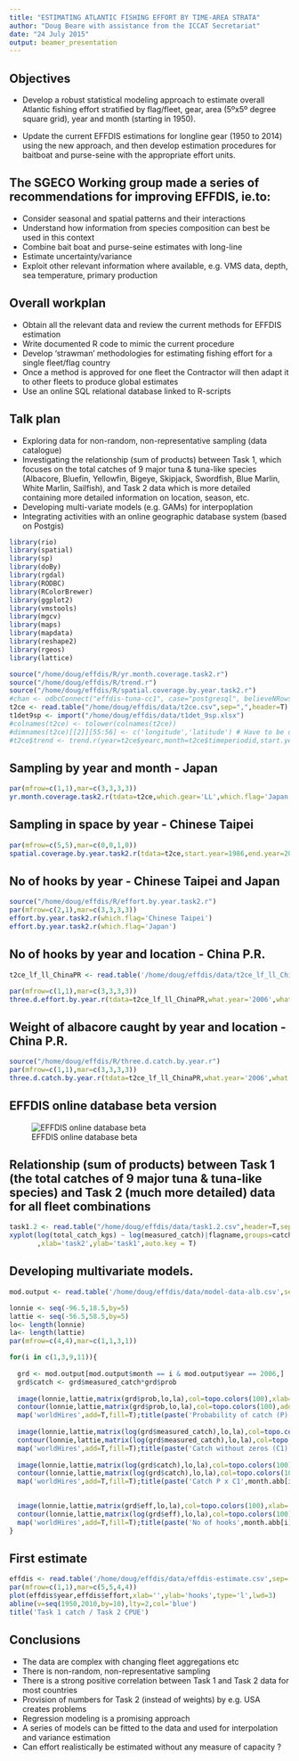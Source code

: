 ```yaml
---
title: "ESTIMATING ATLANTIC FISHING EFFORT BY TIME-AREA STRATA"
author: "Doug Beare with assistance from the ICCAT Secretariat"
date: "24 July 2015"
output: beamer_presentation
---
```


## Objectives

* Develop a robust statistical modeling approach to estimate overall Atlantic fishing effort stratified by flag/fleet, gear, area (5ºx5º degree square grid), year and month (starting in 1950).

* Update the current EFFDIS estimations for longline gear (1950 to 2014) using the new approach, and then develop estimation procedures for baitboat and purse-seine with the appropriate effort units.  

## The SGECO Working group made a series of recommendations for improving EFFDIS, ie.to:

+ Consider seasonal and spatial patterns and their interactions 
+ Understand how information from species composition can best be used in this context
+ Combine bait boat and purse-seine estimates with long-line
+ Estimate uncertainty/variance 
+ Exploit other relevant information where available, e.g. VMS data, depth, sea temperature, primary production

## Overall workplan

+ Obtain all the relevant data and review the current methods for EFFDIS estimation 
+ Write documented R code to mimic the current procedure
+ Develop  ‘strawman’ methodologies for estimating fishing effort for a single fleet/flag country
+ Once a method is approved for one fleet the Contractor will then adapt it to other fleets to produce global estimates 
+ Use an online SQL relational database linked to R-scripts

## Talk plan

+ Exploring data for non-random, non-representative sampling (data catalogue)
+ Investigating the relationship (sum of products) between Task 1, which focuses on the total catches of 9 major tuna & tuna-like species (Albacore, Bluefin, Yellowfin, Bigeye, Skipjack, Swordfish, Blue Marlin, White Marlin, Sailfish), and Task 2 data which is more detailed containing more detailed information on location, season, etc.
+ Developing multi-variate models (e.g. GAMs) for interpoplation
+ Integrating activities with an online geographic database system (based on Postgis)



```r
library(rio)
library(spatial)
library(sp)
library(doBy)
library(rgdal)
library(RODBC)
library(RColorBrewer)
library(ggplot2)
library(vmstools)
library(mgcv)
library(maps)
library(mapdata)
library(reshape2)
library(rgeos)
library(lattice)

source("/home/doug/effdis/R/yr.month.coverage.task2.r")
source("/home/doug/effdis/R/trend.r")
source("/home/doug/effdis/R/spatial.coverage.by.year.task2.r")
#chan <- odbcConnect("effdis-tuna-cc1", case="postgresql", believeNRows=FALSE)
t2ce <- read.table("/home/doug/effdis/data/t2ce.csv",sep=",",header=T)
t1det9sp <- import("/home/doug/effdis/data/t1det_9sp.xlsx")
#colnames(t2ce) <- tolower(colnames(t2ce))
#dimnames(t2ce)[[2]][55:56] <- c('longitude','latitude') # Have to be different.
#t2ce$trend <- trend.r(year=t2ce$yearc,month=t2ce$timeperiodid,start.year=1950)

```

## Sampling by year and month - Japan

```r
par(mfrow=c(1,1),mar=c(3,3,3,3))
yr.month.coverage.task2.r(tdata=t2ce,which.gear='LL',which.flag='Japan')
```

## Sampling in space by year - Chinese Taipei 

```r
par(mfrow=c(5,5),mar=c(0,0,1,0))
spatial.coverage.by.year.task2.r(tdata=t2ce,start.year=1986,end.year=2010,which.gear='LL',which.flag='Chinese Taipei')
```

## No of hooks by year - Chinese Taipei and Japan

```r
source("/home/doug/effdis/R/effort.by.year.task2.r")
par(mfrow=c(2,1),mar=c(3,3,3,3))
effort.by.year.task2.r(which.flag='Chinese Taipei')
effort.by.year.task2.r(which.flag='Japan')
```

## No of hooks by year and location - China P.R.

```r

t2ce_lf_ll_ChinaPR <- read.table('/home/doug/effdis/data/t2ce_lf_ll_ChinaPR.csv',sep=',',header=T)

par(mfrow=c(1,1),mar=c(3,3,3,3))
three.d.effort.by.year.r(tdata=t2ce_lf_ll_ChinaPR,what.year='2006',what.flag='China P.R.',scaling.f=100000)  
```

## Weight of albacore caught by year and location - China P.R.

```r
source("/home/doug/effdis/R/three.d.catch.by.year.r")
par(mfrow=c(1,1),mar=c(3,3,3,3))
three.d.catch.by.year.r(tdata=t2ce_lf_ll_ChinaPR,what.year='2006',what.species='alb',what.flag='China P.R.',scaling.f=1000)  
```

## EFFDIS online database beta version

![EFFDIS online database beta](/home/doug/effdis/effdis-snapshot.png)


## Relationship (sum of products) between Task 1 (the total catches of 9 major tuna & tuna-like species) and Task 2 (much more detailed) data for all fleet combinations


```r
task1.2 <- read.table("/home/doug/effdis/data/task1.2.csv",header=T,sep=',')
xyplot(log(total_catch_kgs) ~ log(measured_catch)|flagname,groups=catchunit,data=task1.2[task1.2$region == 'AT' ,]
       ,xlab='task2',ylab='task1',auto.key = T)
```

## Developing multivariate models. 

```r

mod.output <- read.table('/home/doug/effdis/data/model-data-alb.csv',sep=',',header=T)

lonnie <- seq(-96.5,18.5,by=5)
lattie <- seq(-56.5,58.5,by=5)
lo<- length(lonnie)
la<- length(lattie)
par(mfrow=c(4,4),mar=c(1,1,3,1))

for(i in c(1,3,9,11)){
  
  grd <- mod.output[mod.output$month == i & mod.output$year == 2006,]
  grd$catch <- grd$measured_catch*grd$prob
  
  image(lonnie,lattie,matrix(grd$prob,lo,la),col=topo.colors(100),xlab='',ylab='',xaxt='n',yaxt='n')
  contour(lonnie,lattie,matrix(grd$prob,lo,la),col=topo.colors(100),add=T)
  map('worldHires',add=T,fill=T);title(paste('Probability of catch (P)',month.abb[i],'2006'))
  
  image(lonnie,lattie,matrix(log(grd$measured_catch),lo,la),col=topo.colors(100),xlab='',ylab='',xaxt='n',yaxt='n')
  contour(lonnie,lattie,matrix(log(grd$measured_catch),lo,la),col=topo.colors(100),add=T)
  map('worldHires',add=T,fill=T);title(paste('Catch without zeros (C1)',month.abb[i],'2006'))
  
  image(lonnie,lattie,matrix(log(grd$catch),lo,la),col=topo.colors(100),xlab='',ylab='',xaxt='n',yaxt='n')
  contour(lonnie,lattie,matrix(log(grd$catch),lo,la),col=topo.colors(100),add=T)
  map('worldHires',add=T,fill=T);title(paste('Catch P x C1',month.abb[i],'2006'))
  

  image(lonnie,lattie,matrix(grd$eff,lo,la),col=topo.colors(100),xlab='',ylab='',xaxt='n',yaxt='n')
  contour(lonnie,lattie,matrix(log(grd$eff),lo,la),col=topo.colors(100),add=T)
  map('worldHires',add=T,fill=T);title(paste('No of hooks',month.abb[i],'2006'))
}

```

## First estimate 

```r

effdis <- read.table('/home/doug/effdis/data/effdis-estimate.csv',sep=',',header=T)
par(mfrow=c(1,1),mar=c(5,5,4,4))
plot(effdis$year,effdis$effort,xlab='',ylab='hooks',type='l',lwd=3)
abline(v=seq(1950,2010,by=10),lty=2,col='blue')
title('Task 1 catch / Task 2 CPUE')
```


## Conclusions
+ The data are complex with changing fleet aggregations etc
+ There is non-random, non-representative sampling
+ There is a strong positive correlation between Task 1 and Task 2 data for most countries
+ Provision of numbers for Task 2 (instead of weights) by e.g. USA creates problems
+ Regression modeling is a promising approach
+ A series of models can be fitted to the data and used for interpolation and variance estimation
+ Can effort realistically be estimated without any measure of capacity ?





